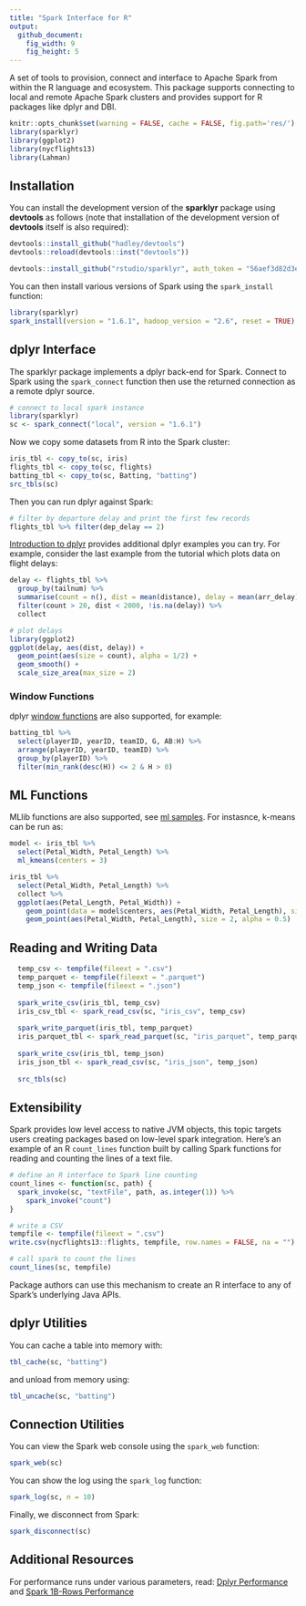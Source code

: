 ```yaml
---
title: "Spark Interface for R"
output:
  github_document:
    fig_width: 9
    fig_height: 5
---
```


A set of tools to provision, connect and interface to Apache Spark from within the R language and ecosystem. This package supports connecting to local and remote Apache Spark clusters and provides support for R packages like dplyr and DBI.

```r
knitr::opts_chunk$set(warning = FALSE, cache = FALSE, fig.path='res/')
library(sparklyr)
library(ggplot2)
library(nycflights13)
library(Lahman)
```


## Installation

You can install the development version of the **sparklyr** package using **devtools** as follows (note that installation of the development version of **devtools** itself is also required):

```r
devtools::install_github("hadley/devtools")
devtools::reload(devtools::inst("devtools"))

devtools::install_github("rstudio/sparklyr", auth_token = "56aef3d82d3ef05755e40a4f6bdaab6fbed8a1f1")
```

You can then install various versions of Spark using the `spark_install` function:

```r
library(sparklyr)
spark_install(version = "1.6.1", hadoop_version = "2.6", reset = TRUE)
```


## dplyr Interface

The sparklyr package implements a dplyr back-end for Spark. Connect to Spark using the `spark_connect` function then use the returned connection as a remote dplyr source.

```r
# connect to local spark instance 
library(sparklyr)
sc <- spark_connect("local", version = "1.6.1")
```

Now we copy some datasets from R into the Spark cluster:

```r
iris_tbl <- copy_to(sc, iris)
flights_tbl <- copy_to(sc, flights)
batting_tbl <- copy_to(sc, Batting, "batting")
src_tbls(sc)
```

Then you can run dplyr against Spark:

```r
# filter by departure delay and print the first few records
flights_tbl %>% filter(dep_delay == 2)
```

[Introduction to dplyr](https://cran.rstudio.com/web/packages/dplyr/vignettes/introduction.html) provides additional dplyr examples you can try. For example, consider the last example from the tutorial which plots data on flight delays:

```r
delay <- flights_tbl %>% 
  group_by(tailnum) %>%
  summarise(count = n(), dist = mean(distance), delay = mean(arr_delay)) %>%
  filter(count > 20, dist < 2000, !is.na(delay)) %>%
  collect

# plot delays
library(ggplot2)
ggplot(delay, aes(dist, delay)) +
  geom_point(aes(size = count), alpha = 1/2) +
  geom_smooth() +
  scale_size_area(max_size = 2)
```


### Window Functions

dplyr [window functions](https://cran.r-project.org/web/packages/dplyr/vignettes/window-functions.html) are also supported, for example:

```r

batting_tbl %>%
  select(playerID, yearID, teamID, G, AB:H) %>%
  arrange(playerID, yearID, teamID) %>%
  group_by(playerID) %>%
  filter(min_rank(desc(H)) <= 2 & H > 0)

```

## ML Functions

MLlib functions are also supported, see [ml samples](docs/ml_examples.md). For instasnce, k-means can be run as:

```r
model <- iris_tbl %>%
  select(Petal_Width, Petal_Length) %>%
  ml_kmeans(centers = 3)

iris_tbl %>%
  select(Petal_Width, Petal_Length) %>%
  collect %>%
  ggplot(aes(Petal_Length, Petal_Width)) +
    geom_point(data = model$centers, aes(Petal_Width, Petal_Length), size = 60, alpha = 0.1) +
    geom_point(aes(Petal_Width, Petal_Length), size = 2, alpha = 0.5)

```

## Reading and Writing Data

```r
  temp_csv <- tempfile(fileext = ".csv")
  temp_parquet <- tempfile(fileext = ".parquet")
  temp_json <- tempfile(fileext = ".json")
  
  spark_write_csv(iris_tbl, temp_csv)
  iris_csv_tbl <- spark_read_csv(sc, "iris_csv", temp_csv)
  
  spark_write_parquet(iris_tbl, temp_parquet)
  iris_parquet_tbl <- spark_read_parquet(sc, "iris_parquet", temp_parquet)
  
  spark_write_csv(iris_tbl, temp_json)
  iris_json_tbl <- spark_read_csv(sc, "iris_json", temp_json)
  
  src_tbls(sc)
```

## Extensibility

Spark provides low level access to native JVM objects, this topic targets users creating packages based on low-level spark integration. Here's an example of an R `count_lines` function built by calling Spark functions for reading and counting the lines of a text file.

```r
# define an R interface to Spark line counting
count_lines <- function(sc, path) {
  spark_invoke(sc, "textFile", path, as.integer(1)) %>% 
    spark_invoke("count")
}

# write a CSV 
tempfile <- tempfile(fileext = ".csv")
write.csv(nycflights13::flights, tempfile, row.names = FALSE, na = "")

# call spark to count the lines
count_lines(sc, tempfile)
```

Package authors can use this mechanism to create an R interface to any of Spark's underlying Java APIs.


## dplyr Utilities

You can cache a table into memory with:

```r
tbl_cache(sc, "batting")
```

and unload from memory using:

```r
tbl_uncache(sc, "batting")
```


## Connection Utilities

You can view the Spark web console using the `spark_web` function:

```r
spark_web(sc)
```

You can show the log using the `spark_log` function:

```r
spark_log(sc, n = 10)
```

Finally, we disconnect from Spark:

```r
spark_disconnect(sc)
```

## Additional Resources

For performance runs under various parameters, read: [Dplyr Performance](docs/perf_dplyr.md) and [Spark 1B-Rows Performance](docs/perf_1b.md)
